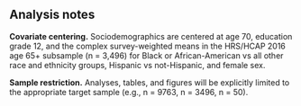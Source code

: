 


## Analysis notes 

**Covariate centering.** Sociodemographics are centered at age 70, education grade 12, and the complex survey-weighted means in the HRS/HCAP 2016 age 65+ subsample (n = 3,496) for Black or African-American vs all other race and ethnicity groups, Hispanic vs not-Hispanic, and female sex. 

**Sample restriction.** Analyses, tables, and figures will be explicitly limited to the appropriate target sample (e.g., n = 9763, n = 3496, n = 50). 




